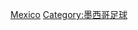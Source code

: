 {{Catnav|頁面分類|...|各國體育|墨西哥體育|墨西哥足球}}
{{Catnav|頁面分類|...|各國體育|各國足球|墨西哥足球}}
{{Commonscat|Association football players by team in Mexico}}

[[Category:各國球會的足球運動員|Mexico]]
[[Category:墨西哥足球|Category:墨西哥足球]]